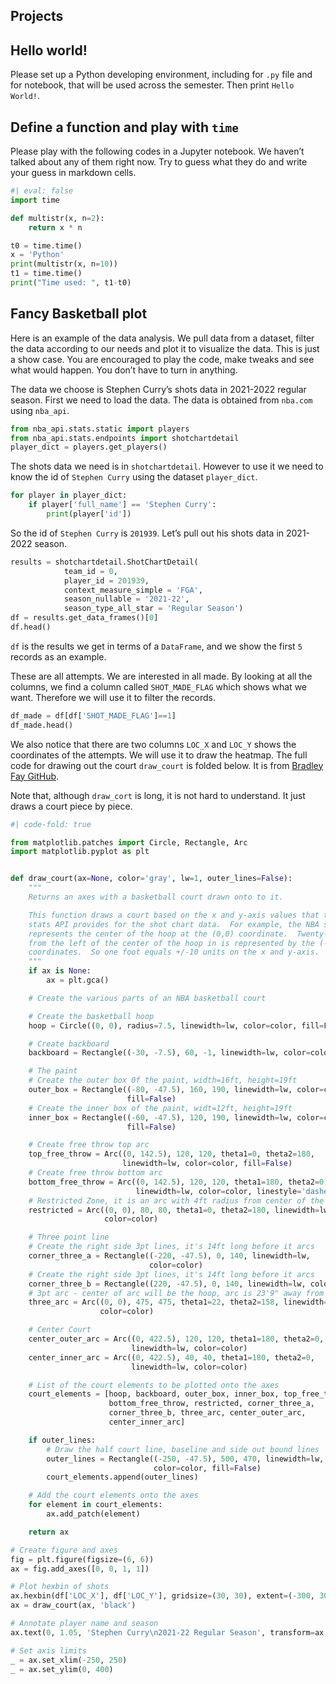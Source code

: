 
## Projects


::: {#exr-}
## Hello world!

Please set up a Python developing environment, including for `.py` file and for notebook, that will be used across the semester. Then print `Hello World!`.
:::



::: {#exr-}
## Define a function and play with `time`
Please play with the following codes in a Jupyter notebook. We haven't talked about any of them right now. Try to guess what they do and write your guess in markdown cells.

```python
#| eval: false
import time

def multistr(x, n=2):
    return x * n

t0 = time.time()
x = 'Python'
print(multistr(x, n=10))
t1 = time.time()
print("Time used: ", t1-t0)
```
:::



::: {#exr-}
## Fancy Basketball plot
Here is an example of the data analysis. We pull data from a dataset, filter the data according to our needs and plot it to visualize the data. This is just a show case. You are encouraged to play the code, make tweaks and see what would happen. You don't have to turn in anything.

The data we choose is Stephen Curry's shots data in 2021-2022 regular season. First we need to load the data. The data is obtained from `nba.com` using `nba_api`.
```python
from nba_api.stats.static import players
from nba_api.stats.endpoints import shotchartdetail
player_dict = players.get_players()
```
The shots data we need is in `shotchartdetail`. However to use it we need to know the id of `Stephen Curry` using the dataset `player_dict`.

```python
for player in player_dict:
    if player['full_name'] == 'Stephen Curry':
        print(player['id'])
```
So the id of `Stephen Curry` is `201939`. Let's pull out his shots data in 2021-2022 season. 
```python
results = shotchartdetail.ShotChartDetail(
            team_id = 0,
            player_id = 201939,
            context_measure_simple = 'FGA',
            season_nullable = '2021-22',
            season_type_all_star = 'Regular Season')
df = results.get_data_frames()[0]
df.head()
```
`df` is the results we get in terms of a `DataFrame`, and we show the first `5` records as an example. 

These are all attempts. We are interested in all made. By looking at all the columns, we find a column called `SHOT_MADE_FLAG` which shows what we want. Therefore we will use it to filter the records.

```python
df_made = df[df['SHOT_MADE_FLAG']==1]
df_made.head()
```
We also notice that there are two columns `LOC_X` and `LOC_Y` shows the coordinates of the attempts. We will use it to draw the heatmap. The full code for drawing out the court `draw_court` is folded below. It is from [Bradley Fay GitHub](https://github.com/bradleyfay/py-Goldsberry/blob/master/docs/Visualizing%20NBA%20Shots%20with%20py-Goldsberry.ipynb). 


::: {.callout-note}
Note that, although `draw_cort` is long, it is not hard to understand. It just draws a court piece by piece.
:::

```python
#| code-fold: true

from matplotlib.patches import Circle, Rectangle, Arc
import matplotlib.pyplot as plt


def draw_court(ax=None, color='gray', lw=1, outer_lines=False):
    """
    Returns an axes with a basketball court drawn onto to it.

    This function draws a court based on the x and y-axis values that the NBA
    stats API provides for the shot chart data.  For example, the NBA stat API
    represents the center of the hoop at the (0,0) coordinate.  Twenty-two feet
    from the left of the center of the hoop in is represented by the (-220,0)
    coordinates.  So one foot equals +/-10 units on the x and y-axis.
    """
    if ax is None:
        ax = plt.gca()

    # Create the various parts of an NBA basketball court

    # Create the basketball hoop
    hoop = Circle((0, 0), radius=7.5, linewidth=lw, color=color, fill=False)

    # Create backboard
    backboard = Rectangle((-30, -7.5), 60, -1, linewidth=lw, color=color)

    # The paint
    # Create the outer box 0f the paint, width=16ft, height=19ft
    outer_box = Rectangle((-80, -47.5), 160, 190, linewidth=lw, color=color,
                          fill=False)
    # Create the inner box of the paint, widt=12ft, height=19ft
    inner_box = Rectangle((-60, -47.5), 120, 190, linewidth=lw, color=color,
                          fill=False)

    # Create free throw top arc
    top_free_throw = Arc((0, 142.5), 120, 120, theta1=0, theta2=180,
                         linewidth=lw, color=color, fill=False)
    # Create free throw bottom arc
    bottom_free_throw = Arc((0, 142.5), 120, 120, theta1=180, theta2=0,
                            linewidth=lw, color=color, linestyle='dashed')
    # Restricted Zone, it is an arc with 4ft radius from center of the hoop
    restricted = Arc((0, 0), 80, 80, theta1=0, theta2=180, linewidth=lw,
                     color=color)

    # Three point line
    # Create the right side 3pt lines, it's 14ft long before it arcs
    corner_three_a = Rectangle((-220, -47.5), 0, 140, linewidth=lw,
                               color=color)
    # Create the right side 3pt lines, it's 14ft long before it arcs
    corner_three_b = Rectangle((220, -47.5), 0, 140, linewidth=lw, color=color)
    # 3pt arc - center of arc will be the hoop, arc is 23'9" away from hoop
    three_arc = Arc((0, 0), 475, 475, theta1=22, theta2=158, linewidth=lw,
                    color=color)

    # Center Court
    center_outer_arc = Arc((0, 422.5), 120, 120, theta1=180, theta2=0,
                           linewidth=lw, color=color)
    center_inner_arc = Arc((0, 422.5), 40, 40, theta1=180, theta2=0,
                           linewidth=lw, color=color)

    # List of the court elements to be plotted onto the axes
    court_elements = [hoop, backboard, outer_box, inner_box, top_free_throw,
                      bottom_free_throw, restricted, corner_three_a,
                      corner_three_b, three_arc, center_outer_arc,
                      center_inner_arc]

    if outer_lines:
        # Draw the half court line, baseline and side out bound lines
        outer_lines = Rectangle((-250, -47.5), 500, 470, linewidth=lw,
                                color=color, fill=False)
        court_elements.append(outer_lines)

    # Add the court elements onto the axes
    for element in court_elements:
        ax.add_patch(element)

    return ax

```

```python
# Create figure and axes
fig = plt.figure(figsize=(6, 6))
ax = fig.add_axes([0, 0, 1, 1])

# Plot hexbin of shots
ax.hexbin(df['LOC_X'], df['LOC_Y'], gridsize=(30, 30), extent=(-300, 300, 0, 940), bins='log', cmap='Blues')
ax = draw_court(ax, 'black')

# Annotate player name and season
ax.text(0, 1.05, 'Stephen Curry\n2021-22 Regular Season', transform=ax.transAxes, ha='left', va='baseline')

# Set axis limits
_ = ax.set_xlim(-250, 250)
_ = ax.set_ylim(0, 400)
```


:::